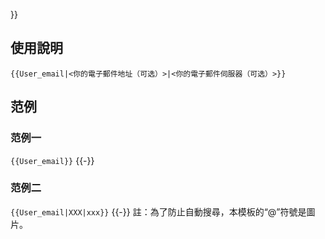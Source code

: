 {{Userbox
| border-c = black
| border-s = 1
| id-c     = yellow
| id-s     = 10
| id-fc    = #000
| info-c   = cyan
| info-s   = 9
| info-fc  = black
| id       = Email
| info     = 這個用戶使用'''[[电子邮件]]'''{{#if:{{{1|}}}|：<br/>{{Email|{{{1}}}|{{{2}}}}}
}}}}<includeonly>
[[Category:电子邮件使用者|{{PAGENAME}}]]</includeonly><noinclude>
{{clear}}
== 使用說明 ==
<pre>{{User_email|<你的電子郵件地址（可选）>|<你的電子郵件伺服器（可选）>}}</pre>
== 范例 ==
=== 范例一 ===
<code><nowiki>{{User_email}}</nowiki></code>
{{User_email}}
{{-}}
=== 范例二 ===
<code><nowiki>{{User_email|XXX|xxx}}</nowiki></code>
{{User_email|XXX|xxx}}
{{-}}
註：為了防止自動搜尋，本模板的“@”符號是圖片。
</noinclude>